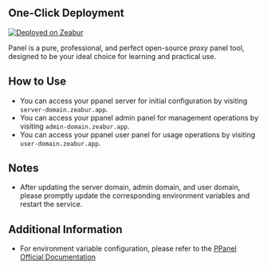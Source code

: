 ## One-Click Deployment

[![Deployed on Zeabur](https://zeabur.com/deployed-on-zeabur-dark.svg)](https://zeabur.com/templates/IBPWWW?referralCode=PPanelGroup&utm_source=PPanelGroup&utm_campaign=oss)

Panel is a pure, professional, and perfect open-source proxy panel tool, designed to be your ideal choice for learning and practical use.

## How to Use

- You can access your ppanel server for initial configuration by visiting `server-domain.zeabur.app`.
- You can access your ppanel admin panel for management operations by visiting `admin-domain.zeabur.app`.
- You can access your ppanel user panel for usage operations by visiting `user-domain.zeabur.app`.

## Notes

- After updating the server domain, admin domain, and user domain, please promptly update the corresponding environment variables and restart the service.

## Additional Information

- For environment variable configuration, please refer to the [PPanel Official Documentation](https://ppanel.dev/)


<Giscus />
